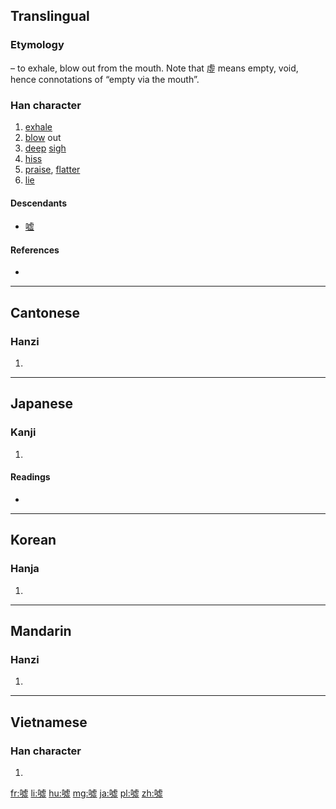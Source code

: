 {{also|嘘}}
==Translingual==
{{zh-forms|s=嘘}}

===Etymology===
{{Han compound|口|t1=mouth|虛|ls=psc|c1=s|c2=p}} – to exhale, blow out from the mouth. Note that 虛 means empty, void, hence connotations of “empty via the mouth”.

===Han character===
{{Han char|rn=30|rad=口|as=11|sn=14|four=6101<sub>7</sub>|canj=口卜心一 (RYPM)|ids=⿰[[口]][[虛]]}}

# [[exhale]]
# [[blow]] out
# [[deep]] [[sigh]]
# [[hiss]]
# [[praise]], [[flatter]]
# [[lie]]

====Descendants====
* [[嘘]]

====References====
* {{Han ref|kx=0209.151|dkj=04206|dj=0429.080|hdz=10675.120|uh=5653|ud=22099|bh=BC4E|bd=48206}}

----

==Cantonese==

===Hanzi===
{{yue-hanzi|jyut=[[heoi1]]|y=heui1|sim=嘘}}

# {{defn|lang=yue|sort=口11}}

----

==Japanese==

===Kanji===
{{ja-kanji|grade=|rs=口11}}

# {{defn|lang=ja|sort=口11}}

====Readings====
* {{ja-readings|on=[[きょ]] (kyo)|kun=[[ふく]] (fuku), [[うそ]] (uso)}}

----

==Korean==

===Hanja===
{{ko-hanja|hangeul=허|rv=heo|mr=hŏ}}

# {{defn|lang=ko|sort=口11}}

----

==Mandarin==

===Hanzi===
{{cmn-hanzi|sim=嘘|pin=[[xū]] ([[xu1]])|wg=hsü<sup>1</sup>}}

# {{defn|lang=cmn|sort=口11}}

----

==Vietnamese==

===Han character===
{{vi-hantu|[[hờ]]|rs=口11}}

# {{defn|lang=vi|sort=口11}}

[[fr:噓]]
[[li:噓]]
[[hu:噓]]
[[mg:噓]]
[[ja:噓]]
[[pl:噓]]
[[zh:噓]]